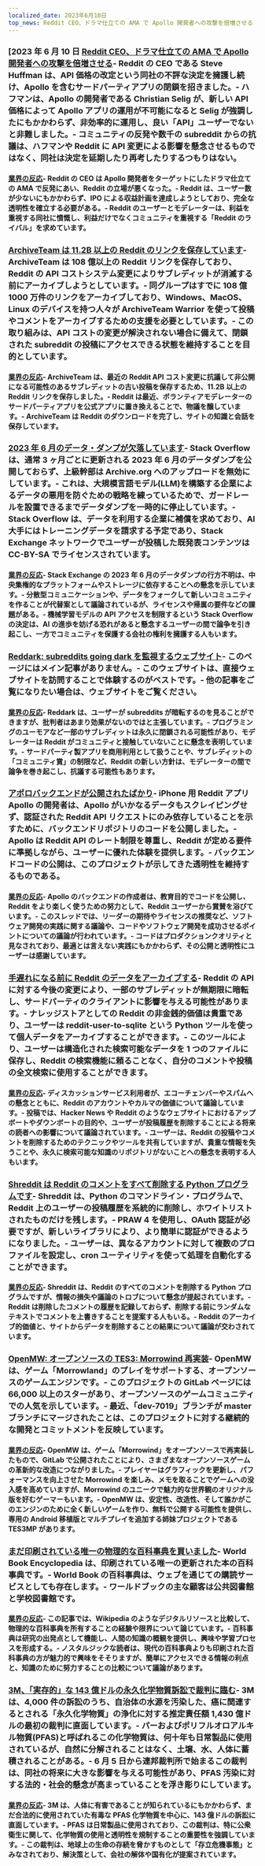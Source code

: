 ```yaml
---
localized_date: 2023年6月10日
top_news: Reddit CEO、ドラマ仕立ての AMA で Apollo 開発者への攻撃を倍増させる
---
```




<CallToAction />

<Steps>

### [2023 年 6 月 10 日 [Reddit CEO、ドラマ仕立ての AMA で Apollo 開発者への攻撃を倍増させる](https://techcrunch.com/2023/06/09/reddit-ceo-doubles-down-on-attack-on-apollo-developer-in-drama-filled-ama/)- Reddit の CEO である Steve Huffman は、API 価格の改定という同社の不評な決定を擁護し続け、Apollo を含むサードパーティアプリの閉鎖を招きました。- ハフマンは、Apollo の開発者である Christian Selig が、新しい API 価格によって Apollo アプリの運用が不可能になると Selig が強調したにもかかわらず、非効率的に運用し、良い「API」ユーザーでないと非難しました。- コミュニティの反発や数千の subreddit からの抗議は、ハフマンや Reddit に API 変更による影響を懸念させるものではなく、同社は決定を延期したり再考したりするつもりはない。

#### [業界の反応](http://news.ycombinator.com/item?id=36264232)- Reddit の CEO は Apollo 開発者をターゲットにしたドラマ仕立ての AMA で反発にあい、Reddit の立場が悪くなった。- Reddit は、ユーザー数が少ないにもかかわらず、IPO による収益計画を達成しようとしており、完全な透明性を確立する必要がある。- Reddit のユーザーとモデレーターは、利益を重視する同社に憤慨し、利益だけでなくコミュニティを重視する「Reddit のライバル」を求めています。

### [ArchiveTeam は 11.2B 以上の Reddit のリンクを保存しています](https://old.reddit.com/r/DataHoarder/comments/142l1i0/archiveteam_has_saved_over_108_billion_reddit/)- ArchiveTeam は 108 億以上の Reddit リンクを保存しており、Reddit の API コストシステム変更によりサブレディットが消滅する前にアーカイブしようとしています。- 同グループはすでに 108 億 1000 万件のリンクをアーカイブしており、Windows、MacOS、Linux のデバイスを持つ人々が ArchiveTeam Warrior を使って投稿やコメントをアーカイブするための支援を必要としています。- この取り組みは、API コストの変更が解決されない場合に備えて、閉鎖された subreddit の投稿にアクセスできる状態を維持することを目的としています。

#### [業界の反応](http://news.ycombinator.com/item?id=36254172)- ArchiveTeam は、最近の Reddit API コスト変更に抗議して非公開になる可能性のあるサブレディットの古い投稿を保存するため、11.2B 以上の Reddit リンクを保存しました。- Reddit は最近、ボランティアモデレーターのサードパーティアプリを公式アプリに置き換えることで、物議を醸しています。- ArchiveTeam は Reddit のダウンロードを完了し、サイトの知識と会話を保存しています。

### [2023 年 6 月のデータ・ダンプが欠落しています](https://meta.stackexchange.com/a/390023/6212)- Stack Overflow は、通常 3 ヶ月ごとに更新される 2023 年 6 月のデータダンプを公開しておらず、上級幹部は Archive.org へのアップロードを無効にしています。- これは、大規模言語モデル(LLM)を構築する企業によるデータの悪用を防ぐための戦略を練っているためで、ガードレールを設置できるまでデータダンプを一時的に停止しています。- Stack Overflow は、データを利用する企業に補償を求めており、AI 大手にはトレーニングデータを請求する予定であり、Stack Exchange ネットワークでユーザーが投稿した既発表コンテンツは CC-BY-SA でライセンスされています。

#### [業界の反応](http://news.ycombinator.com/item?id=36257523)- Stack Exchange の 2023 年 6 月のデータダンプの行方不明は、中央集権的なプラットフォームやストレージに依存することへの懸念を示しています。- 分散型コミュニケーションや、データをフォークして新しいコミュニティを作ることが代替案として議論されているが、ライセンスや帰属の要件などの課題がある。- 機械学習モデルの API アクセスを制限するという Stack Overflow の決定は、AI の進歩を妨げる恐れがあると懸念するユーザーの間で論争を引き起こし、一方でコミュニティを保護する会社の権利を擁護する人もいます。

### [Reddark: subreddits going dark を監視するウェブサイト](https://reddark.netlify.app/)- このページにはメイン記事がありません。- このウェブサイトは、直接ウェブサイトを訪問することで体験するのがベストです。- 他の記事をご覧になりたい場合は、ウェブサイトをご覧ください。

#### [業界の反応](http://news.ycombinator.com/item?id=36254086)- Reddark は、ユーザーが subreddits が暗転するのを見ることができますが、批判者はあまり効果がないのではと主張しています。- プログラミングのユーモアなど一部のサブレディットは永久に閉鎖される可能性があり、モデレーターは Reddit がコミュニティと接触していないことに懸念を表明しています。- サードパーティ製アプリを商用利用として扱うことや、サブレディットの「コミュニティ賞」の制限など、Reddit の新しい方針は、モデレーターの間で論争を巻き起こし、抗議する可能性もあります。

### [アポロバックエンドが公開されたばかり](https://old.reddit.com/r/apolloapp/comments/144l6se/apollo_backend_just_made_public_the_goal_of/)- iPhone 用 Reddit アプリ Apollo の開発者は、Apollo がいかなるデータもスクレイピングせず、認証された Reddit API リクエストにのみ依存していることを示すために、バックエンドリポジトリのコードを公開しました。- Apollo は Reddit API のレート制限を尊重し、Reddit が定める要件に準拠しながら、ユーザーに優れた体験を提供します。- バックエンドコードの公開は、このプロジェクトが示してきた透明性を維持するものである。

#### [業界の反応](http://news.ycombinator.com/item?id=36256167)- Apollo のバックエンドの作成者は、教育目的でコードを公開し、Reddit をより楽しく使うための努力として、Reddit ユーザーから賞賛を浴びています。- このスレッドでは、リーダーの期待やライセンスの推奨など、ソフトウェア開発の実践に関する議論や、コードやソフトウェア開発を成功させるポイントについての議論が行われています。- コードはプロダクションクオリティと見なされており、最適とは言えない実践にもかかわらず、その公開と透明性にユーザーは感謝しています。

### [手遅れになる前に Reddit のデータをアーカイブする](https://xavd.id/blog/post/archive-your-reddit-data/)- Reddit の API に対する今後の変更により、一部のサブレディットが無期限に暗転し、サードパーティのクライアントに影響を与える可能性があります。- ナレッジストアとしての Reddit の非金銭的価値は貴重であり、ユーザーは reddit-user-to-sqlite という Python ツールを使って個人データをアーカイブすることができます。- このツールにより、ユーザーは構造化された検索可能なデータを 1 つのファイルに保存し、Reddit の検索機能に頼ることなく、自分のコメントや投稿の全文検索に使用することができます。

#### [業界の反応](http://news.ycombinator.com/item?id=36259930)- ディスカッションサービス利用者が、エコーチェンバーやスパムへの懸念とともに、Reddit のアカウントやカルマの価値について議論しています。- 投稿では、Hacker News や Reddit のようなウェブサイトにおけるアップボートやダウンボートの目的や、ユーザーが投稿履歴を削除することによる将来の読者への影響について議論されています。- ユーザーは、Reddit の投稿やコメントを削除するためのテクニックやツールを共有していますが、貴重な情報を失うことや、永久に検索可能な知識のリポジトリがないことへの懸念を表明する人もいます。

### [Shreddit は Reddit のコメントをすべて削除する Python プログラムです](https://github.com/x89/Shreddit)- Shreddit は、Python のコマンドライン・プログラムで、Reddit 上のユーザーの投稿履歴を系統的に削除し、ホワイトリストされたものだけを残します。- PRAW 4 を使用し、OAuth 認証が必要ですが、新しいライブラリにより、より簡単に認証ができるようになりました。- ユーザーは、異なるアカウントに対して複数のプロファイルを設定し、cron ユーティリティを使って処理を自動化することができます。

#### [業界の反応](http://news.ycombinator.com/item?id=36257981)- Shreddit は、Reddit のすべてのコメントを削除する Python プログラムですが、情報の損失や議論のトロブについて懸念が提起されています。- Reddit は削除したコメントの履歴を記録しておらず、削除する前にランダムなテキストでコメントを上書きすることを提案する人もいる。- Reddit のアーカイブ的価値と、サイトからデータを削除することの結果について議論が交わされています。

### [OpenMW: オープンソースの TES3: Morrowind 再実装](https://gitlab.com/OpenMW/openmw)- OpenMW は、ゲーム「Morrowland」のプレイをサポートする、オープンソースのゲームエンジンです。- このプロジェクトの GitLab ページには 66,000 以上のスターがあり、オープンソースのゲームコミュニティでの人気を示しています。- 最近、「dev-7019」ブランチが master ブランチにマージされたことは、このプロジェクトに対する継続的な開発とコミットメントを反映しています。

#### [業界の反応](http://news.ycombinator.com/item?id=36257963)- OpenMW は、ゲーム「Morrowind」をオープンソースで再実装したもので、GitLab で公開されたことにより、さまざまなオープンソースゲームの革新的な改造につながりました。- プレイヤーはグラフィックを更新し、パフォーマンスを向上させた Morrowind を楽しみ、メモを取ることでゲームへの没入感を高めていますが、Morrowind のユニークで魅力的な世界観のオリジナル版を好むゲーマーもいます。- OpenMW は、安定性、改造性、そして誰かがこのエンジンのために全く新しいゲームを作り、無料で公開する可能性を提供し、専用の Android 移植版とマルチプレイを追加する姉妹プロジェクトである TES3MP があります。

### [まだ印刷されている唯一の物理的な百科事典を買いました](https://arstechnica.com/culture/2023/06/rejoice-its-2023-and-you-can-still-buy-a-22-volume-paper-encyclopedia/)- World Book Encyclopedia は、印刷されている唯一の更新された本の百科事典です。- World Book の百科事典は、ウェブを通じての購読サービスとしても存在します。- ワールドブックの主な顧客は公共図書館と学校図書館です。

#### [業界の反応](http://news.ycombinator.com/item?id=36256985)- この記事では、Wikipedia のようなデジタルリソースと比較して、物理的な百科事典を所有することの経験や限界について論じています。- 百科事典は研究の出発点として機能し、人間の知識の概観を提供し、興味や学習プロセスを形成する。- ノスタルジックな読者は、現代の百科事典よりも印刷された百科事典の方が魅力的で興味をそそりますが、簡単にアクセスできる情報の利点と、知識のために努力することの比較について議論があります。

### [3M、「実存的」な 143 億ドルの永久化学物質訴訟で裁判に臨む](https://www.bloomberg.com/news/articles/2023-06-02/3m-heads-to-trial-in-existential-143-billion-pfas-litigation)- 3M は、4,000 件の訴訟のうち、自治体の水源を汚染した、癌に関連するとされる「永久化学物質」の浄化に対する推定責任額 1,430 億ドルの最初の裁判に直面しています。- パーおよびポリフルオロアルキル物質(PFAS)と呼ばれるこの化学物質は、何十年も日常製品に使用されているが、自然に分解されることはなく、土壌、水、人体に蓄積されることがある。- 6 月 5 日から連邦裁判所で始まるこの裁判は、同社の将来に大きな影響を与える可能性があり、PFAS 汚染に対する法的・社会的懸念が高まっていることを浮き彫りにしています。

#### [業界の反応](http://news.ycombinator.com/item?id=36259163)- 3M は、人体に有害であることが知られているにもかかわらず、まだ合法的に使用されていた有毒な PFAS 化学物質を中心に、143 億ドルの訴訟に直面しています。- PFAS は日常製品に使用されており、この裁判は、特に公衆衛生に関して、化学物質の使用と透明性を規制することの重要性を強調しています。- この裁判は、地球上の生命の存続を脅かすものとして「存立危機事態」とみなされており、解決策として、会社の解体や国有化が提案されています。

  </Steps>

